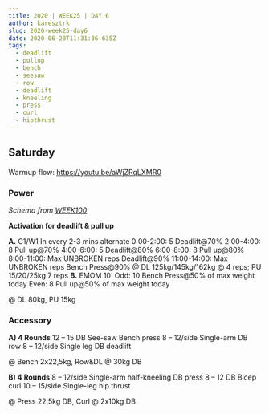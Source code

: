 ```yaml
---
title: 2020 | WEEK25 | DAY 6
author: karesztrk
slug: 2020-week25-day6
date: 2020-06-20T11:31:36.635Z
tags:
  - deadlift
  - pullup
  - bench
  - seesaw
  - row
  - deadlift
  - kneeling
  - press
  - curl
  - hipthrust
---
```


## Saturday

Warmup flow: <https://youtu.be/aWjZRqLXMR0>

### Power

_Schema from [WEEK100](/WEEK100)_

**Activation for deadlift & pull up**

**A.** C1/W1 In every 2-3 mins alternate
0:00-2:00: 5 Deadlift@70%
2:00-4:00: 8 Pull up@70%
4:00-6:00: 5 Deadlift@80%
6:00-8:00: 8 Pull up@80%
8:00-11:00: Max UNBROKEN reps Deadlift@90%
11:00-14:00: Max UNBROKEN reps Bench Press@90%
@ DL 125kg/145kg/162kg @ 4 reps; PU 15/20/25kg 7 reps
**B.** EMOM 10’
Odd: 10 Bench Press@50% of max weight today
Even: 8 Pull up@50% of max weight today

@ DL 80kg, PU 15kg

### Accessory

**A) 4 Rounds**
12 – 15 DB See-saw Bench press
8 – 12/side Single-arm DB row
8 – 12/side Single leg DB deadlift

@ Bench 2x22,5kg, Row&DL @ 30kg DB

**B) 4 Rounds**
8 – 12/side Single-arm half-kneeling DB press
8 – 12 DB Bicep curl
10 – 15/side Single-leg hip thrust

@ Press 22,5kg DB, Curl @ 2x10kg DB
